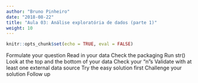 ```yaml
---
author: "Bruno Pinheiro"
date: "2018-08-22"
title: "Aula 03: Análise exploratória de dados (parte 1)"
weight: 10
---
```


```r
knitr::opts_chunk$set(echo = TRUE, eval = FALSE)
```

Formulate your question
Read in your data
Check the packaging
Run str()
Look at the top and the bottom of your data
Check your “n”s
Validate with at least one external data source
Try the easy solution first
Challenge your solution
Follow up

